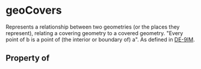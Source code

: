 # geoCovers

Represents a relationship between two geometries (or the places they represent), relating a covering geometry to a covered geometry. "Every point of b is a point of (the interior or boundary of) a". As defined in <a href="https://en.wikipedia.org/wiki/DE-9IM">DE-9IM</a>.

## Property of



